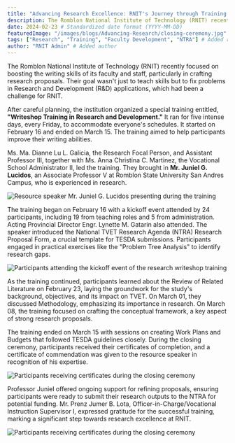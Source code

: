 ```yaml
---
title: "Advancing Research Excellence: RNIT's Journey through Training in R&D"
description: The Romblon National Institute of Technology (RNIT) recently focused on boosting the writing skills of its faculty and staff, particularly in crafting research proposals. Their goal wasn't just to teach skills but to fix problems in Research and Development (R&D) applications, which had been a challenge for RNIT.
date: 2024-02-23 # Standardized date format (YYYY-MM-DD)
featuredImage: "/images/blogs/Advanсing-Research/closing-ceremony.jpg" # Corrected path relative to /public
tags: ["Research", "Training", "Faculty Development", "NTRA"] # Added relevant tags
author: "RNIT Admin" # Added author
---
```


The Romblon National Institute of Technology (RNIT) recently focused on boosting the writing skills of its faculty and staff, particularly in crafting research proposals. Their goal wasn't just to teach skills but to fix problems in Research and Development (R&D) applications, which had been a challenge for RNIT.

After careful planning, the institution organized a special training entitled, **"Writeshop Training in Research and Development."** It ran for five intense days, every Friday, to accommodate everyone's schedules. It started on February 16 and ended on March 15. The training aimed to help participants improve their writing abilities.

Ms. Ma. Dianne Lu L. Galicia, the Research Focal Person, and Assistant Professor III, together with Ms. Anna Christina C. Martinez, the Vocational School Administrator II, led the training. They brought in **Mr. Juniel G. Lucidos**, an Associate Professor V at Romblon State University San Andres Campus, who is experienced in research.

<Image
  src="/images/blogs/Advanсing-Research/speaker-juniel-lucidos.jpg"
  alt="Resource speaker Mr. Juniel G. Lucidos presenting during the training"
  width={700}
  height={400}
/>

The training began on February 16 with a kickoff event attended by 24 participants, including 19 from teaching roles and 5 from administration. Acting Provincial Director Engr. Lynette M. Gatarin also attended. The speaker introduced the National TVET Research Agenda (NTRA) Research Proposal Form, a crucial template for TESDA submissions. Participants engaged in practical exercises like the "Problem Tree Analysis" to identify research gaps.

<Image
  src="/images/blogs/Advanсing-Research/training-kickoff-participants.jpg"
  alt="Participants attending the kickoff event of the research writeshop training"
  width={700}
  height={420}
/>

As the training continued, participants learned about the Review of Related Literature on February 23, laying the groundwork for the study's background, objectives, and its impact on TVET. On March 01, they discussed Methodology, emphasizing its importance in research. On March 08, the training focused on crafting the conceptual framework, a key aspect of strong research proposals.

The training ended on March 15 with sessions on creating Work Plans and Budgets that followed TESDA guidelines closely. During the closing ceremony, participants received their certificates of completion, and a certificate of commendation was given to the resource speaker in recognition of his expertise.

<Image
  src="/images/blogs/Advanсing-Research/closing-ceremony-certificates.jpg"
  alt="Participants receiving certificates during the closing ceremony"
  width={700}
  height={450}
/>

Professor Juniel offered ongoing support for refining proposals, ensuring participants were ready to submit their research outputs to the NTRA for potential funding. Mr. Prenz Jumer B. Lota, Officer-in-Charge/Vocational Instruction Supervisor I, expressed gratitude for the successful training, marking a significant step towards research excellence at RNIT.

<Image
  src="/images/blogs/Advanсing-Research/closing-ceremony.jpg"
  alt="Participants receiving certificates during the closing ceremony"
  width={700}
  height={450}
/>
